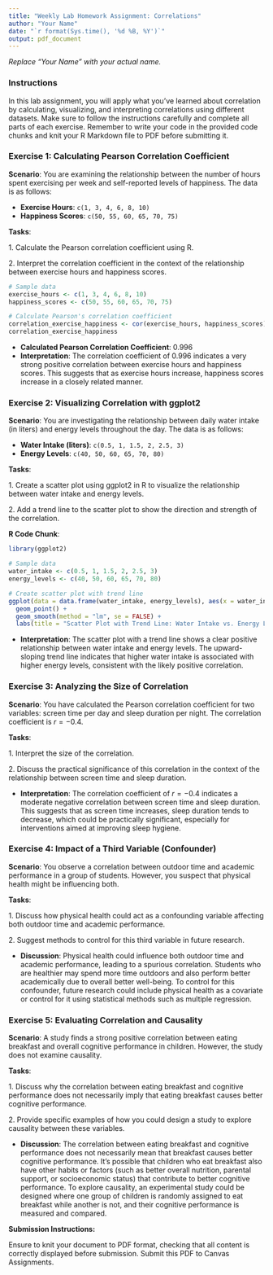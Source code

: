 ```yaml
---
title: "Weekly Lab Homework Assignment: Correlations"
author: "Your Name"
date: "`r format(Sys.time(), '%d %B, %Y')`"
output: pdf_document
---
```


*Replace "Your Name" with your actual name.*

### Instructions

In this lab assignment, you will apply what you've learned about correlation by calculating, visualizing, and interpreting correlations using different datasets. Make sure to follow the instructions carefully and complete all parts of each exercise. Remember to write your code in the provided code chunks and knit your R Markdown file to PDF before submitting it.

### Exercise 1: Calculating Pearson Correlation Coefficient

**Scenario**: You are examining the relationship between the number of hours spent exercising per week and self-reported levels of happiness. The data is as follows:

-   **Exercise Hours**: `c(1, 3, 4, 6, 8, 10)`
-   **Happiness Scores**: `c(50, 55, 60, 65, 70, 75)`

**Tasks**:

1\. Calculate the Pearson correlation coefficient using R.

2\. Interpret the correlation coefficient in the context of the relationship between exercise hours and happiness scores.

```r
# Sample data
exercise_hours <- c(1, 3, 4, 6, 8, 10)
happiness_scores <- c(50, 55, 60, 65, 70, 75)

# Calculate Pearson's correlation coefficient
correlation_exercise_happiness <- cor(exercise_hours, happiness_scores)
correlation_exercise_happiness
```

-   **Calculated Pearson Correlation Coefficient**: 0.996
-   **Interpretation**: The correlation coefficient of 0.996 indicates a very strong positive correlation between exercise hours and happiness scores. This suggests that as exercise hours increase, happiness scores increase in a closely related manner.

### Exercise 2: Visualizing Correlation with ggplot2

**Scenario**: You are investigating the relationship between daily water intake (in liters) and energy levels throughout the day. The data is as follows:

-   **Water Intake (liters)**: `c(0.5, 1, 1.5, 2, 2.5, 3)`
-   **Energy Levels**: `c(40, 50, 60, 65, 70, 80)`

**Tasks**:

1\. Create a scatter plot using ggplot2 in R to visualize the relationship between water intake and energy levels.

2\. Add a trend line to the scatter plot to show the direction and strength of the correlation.

**R Code Chunk**:

```r
library(ggplot2)

# Sample data
water_intake <- c(0.5, 1, 1.5, 2, 2.5, 3)
energy_levels <- c(40, 50, 60, 65, 70, 80)

# Create scatter plot with trend line
ggplot(data = data.frame(water_intake, energy_levels), aes(x = water_intake, y = energy_levels)) +
  geom_point() +
  geom_smooth(method = "lm", se = FALSE) +
  labs(title = "Scatter Plot with Trend Line: Water Intake vs. Energy Levels", x = "Water Intake (liters)", y = "Energy Levels")
```

-   **Interpretation**: The scatter plot with a trend line shows a clear positive relationship between water intake and energy levels. The upward-sloping trend line indicates that higher water intake is associated with higher energy levels, consistent with the likely positive correlation.

### Exercise 3: Analyzing the Size of Correlation

**Scenario**: You have calculated the Pearson correlation coefficient for two variables: screen time per day and sleep duration per night. The correlation coefficient is $r = -0.4$.

**Tasks**:

1\. Interpret the size of the correlation.

2\. Discuss the practical significance of this correlation in the context of the relationship between screen time and sleep duration.

-   **Interpretation**: The correlation coefficient of $r = -0.4$ indicates a moderate negative correlation between screen time and sleep duration. This suggests that as screen time increases, sleep duration tends to decrease, which could be practically significant, especially for interventions aimed at improving sleep hygiene.

### Exercise 4: Impact of a Third Variable (Confounder)

**Scenario**: You observe a correlation between outdoor time and academic performance in a group of students. However, you suspect that physical health might be influencing both.

**Tasks**:

1\. Discuss how physical health could act as a confounding variable affecting both outdoor time and academic performance.

2\. Suggest methods to control for this third variable in future research.

-   **Discussion**: Physical health could influence both outdoor time and academic performance, leading to a spurious correlation. Students who are healthier may spend more time outdoors and also perform better academically due to overall better well-being. To control for this confounder, future research could include physical health as a covariate or control for it using statistical methods such as multiple regression.

### Exercise 5: Evaluating Correlation and Causality

**Scenario**: A study finds a strong positive correlation between eating breakfast and overall cognitive performance in children. However, the study does not examine causality.

**Tasks**:

1\. Discuss why the correlation between eating breakfast and cognitive performance does not necessarily imply that eating breakfast causes better cognitive performance.

2\. Provide specific examples of how you could design a study to explore causality between these variables.

-   **Discussion**: The correlation between eating breakfast and cognitive performance does not necessarily mean that breakfast causes better cognitive performance. It's possible that children who eat breakfast also have other habits or factors (such as better overall nutrition, parental support, or socioeconomic status) that contribute to better cognitive performance. To explore causality, an experimental study could be designed where one group of children is randomly assigned to eat breakfast while another is not, and their cognitive performance is measured and compared.

**Submission Instructions:**

Ensure to knit your document to PDF format, checking that all content is correctly displayed before submission. Submit this PDF to Canvas Assignments.
